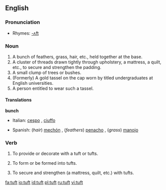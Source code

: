 ==English==

===Pronunciation===
*Rhymes: [[Rhymes:English:-ʌft|-ʌft]]

===Noun===
{{en-noun}}

# A bunch of feathers, grass, hair, etc., held together at the base.
# A cluster of threads drawn tightly through upholstery, a mattress, a quilt, etc., to secure and strengthen the padding.
# A small clump of trees or bushes.
# (Formerly) A gold tassel on the cap worn by titled undergraduates at English universities.
# A person entitled to wear such a tassel.

====Translations====
'''bunch'''
{{top}}
*Italian: [[cespo]] {{m}}, [[ciuffo]] {{m}}
{{mid}}
*Spanish: (''hair'') [[mechón]] {{m}}, (''feathers'') [[penacho]] {{m}}, (''grass'') [[manojo]] {{m}}
{{bottom}}

===Verb===
{{en-verb}}

# {{transitive}} To provide or decorate with a tuft or tufts.
# {{transitive}} To form or be formed into tufts.
# {{transitive}} To secure and strengthen (a mattress, quilt, etc.) with tufts.

[[fa:tuft]]
[[io:tuft]]
[[id:tuft]]
[[pl:tuft]]
[[ru:tuft]]
[[vi:tuft]]